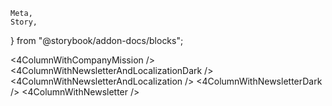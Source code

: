
    Meta,
    Story,
} from "@storybook/addon-docs/blocks";


<Meta title="Tailwind UI / Footers" />


<Story name="4ColumnWithCompanyMission">
    <4ColumnWithCompanyMission />
</Story>

<Story name="4ColumnWithNewsletterAndLocalizationDark">
    <4ColumnWithNewsletterAndLocalizationDark />
</Story>

<Story name="4ColumnWithNewsletterAndLocalization">
    <4ColumnWithNewsletterAndLocalization />
</Story>

<Story name="4ColumnWithNewsletterDark">
    <4ColumnWithNewsletterDark />
</Story>

<Story name="4ColumnWithNewsletter">
    <4ColumnWithNewsletter />
</Story>

<Story name="SimpleCentered">
    <SimpleCentered />
</Story>

<Story name="SocialLinksOnly">
    <SocialLinksOnly />
</Story>
